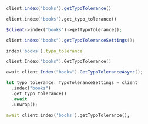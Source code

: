 <CodeGroup>

```javascript JS
client.index('books').getTypoTolerance()
```

```python Python
client.index('books').get_typo_tolerance()
```

```php PHP
$client->index('books')->getTypoTolerance();
```

```java Java
client.index("books").getTypoToleranceSettings();
```

```ruby Ruby
index('books').typo_tolerance
```

```go Go
client.Index("books").GetTypoTolerance()
```

```csharp C#
await client.Index("books").GetTypoToleranceAsync();
```

```rust Rust
let typo_tolerance: TypoToleranceSettings = client
  .index("books")
  .get_typo_tolerance()
  .await
  .unwrap();
```

```dart Dart
await client.index('books').getTypoTolerance();
```
</CodeGroup>